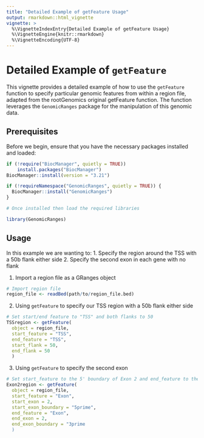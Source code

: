 ```yaml
---
title: "Detailed Example of getFeature Usage"
output: rmarkdown::html_vignette
vignette: >
  %\VignetteIndexEntry{Detailed Example of getFeature Usage}
  %\VignetteEngine{knitr::rmarkdown}
  %\VignetteEncoding{UTF-8}
---
```


# Detailed Example of `getFeature`

This vignette provides a detailed example of how to use the `getFeature` function to specify particular genomic features from within a region file, adapted from the rootGenomics original getFeature function. The function leverages the `GenomicRanges` package for the manipulation of this genomic data.

## Prerequisites

Before we begin, ensure that you have the necessary packages installed and loaded:

```r
if (!require("BiocManager", quietly = TRUE))
    install.packages("BiocManager")
BiocManager::install(version = "3.21")

if (!requireNamespace("GenomicRanges", quietly = TRUE)) {
  BiocManager::install("GenomicRanges")
}

# Once installed then load the required libraries

library(GenomicRanges)
```

## Usage

In this example we are wanting to:
  1. Specify the region around the TSS with a 50b flank either side
  2. Specify the second exon in each gene with no flank

1. Import a region file as a GRanges object

```r
# Import region file
region_file <- readBed(path/to/region_file.bed)
```

2. Using `getFeature` to specify our TSS region with a 50b flank either side

```r
# Set start/end feature to "TSS" and both flanks to 50
TSSregion <- getFeature(
  object = region_file, 
  start_feature = "TSS", 
  end_feature = "TSS", 
  start_flank = 50, 
  end_flank = 50
  )
```

3. Using `getFeature` to specify the second exon

```r
# Set start_feature to the 5' boundary of Exon 2 and end_feature to the 3' boundary of Exon 2
Exon2region <- getFeature(
  object = region_file, 
  start_feature = "Exon", 
  start_exon = 2, 
  start_exon_boundary = "5prime",
  end_feature = "Exon",
  end_exon = 2,
  end_exon_boundary = "3prime
  )
```
